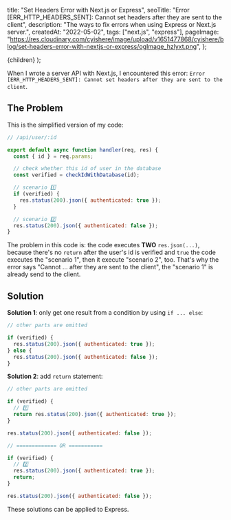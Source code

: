 
  title: "Set Headers Error with Next.js or Express",
  seoTitle:
    "Error [ERR_HTTP_HEADERS_SENT]: Cannot set headers after they are sent to the client",
  description: "The ways to fix errors when using Express or Next.js server.",
  createdAt: "2022-05-02",
  tags: ["next.js", "express"],
  pageImage:
    "https://res.cloudinary.com/cyishere/image/upload/v1651477868/cyishere/blog/set-headers-error-with-nextjs-or-express/ogImage_hzlyxt.png",
};

  <PostLayout meta={meta}>{children}</PostLayout>
);

When I wrote a server API with Next.js, I encountered this error: `Error [ERR_HTTP_HEADERS_SENT]: Cannot set headers after they are sent to the client`.

## The Problem

This is the simplified version of my code:

```javascript
// /api/user/:id

export default async function handler(req, res) {
  const { id } = req.params;

  // check whether this id of user in the database
  const verified = checkIdWithDatabase(id);

  // scenario 1️⃣
  if (verified) {
    res.status(200).json({ authenticated: true });
  }

  // scenario 2️⃣
  res.status(200).json({ authenticated: false });
}
```

The problem in this code is: the code executes **TWO** `res.json(...)`, because there's no `return` after the user's id is verified and `true` the code executes the "scenario 1️", then it execute "scenario 2️", too. That's why the error says "Cannot ... after they are sent to the client", the "scenario 1️" is already send to the client.

## Solution

**Solution 1**: only get one result from a condition by using `if ... else`:

```javascript
// other parts are omitted

if (verified) {
  res.status(200).json({ authenticated: true });
} else {
  res.status(200).json({ authenticated: false });
}
```

**Solution 2**: add `return` statement:

```javascript
// other parts are omitted

if (verified) {
  // 1️⃣
  return res.status(200).json({ authenticated: true });
}

res.status(200).json({ authenticated: false });

// ============= OR ===========

if (verified) {
  // 2️⃣
  res.status(200).json({ authenticated: true });
  return;
}

res.status(200).json({ authenticated: false });
```

These solutions can be applied to Express.
